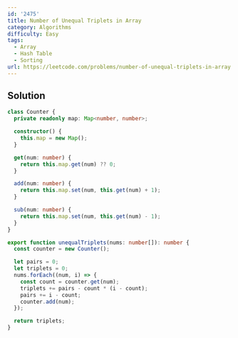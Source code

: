 ```yaml
---
id: '2475'
title: Number of Unequal Triplets in Array
category: Algorithms
difficulty: Easy
tags:
  - Array
  - Hash Table
  - Sorting
url: https://leetcode.com/problems/number-of-unequal-triplets-in-array
---
```


## Solution

```typescript showLineNumbers
class Counter {
  private readonly map: Map<number, number>;

  constructor() {
    this.map = new Map();
  }

  get(num: number) {
    return this.map.get(num) ?? 0;
  }

  add(num: number) {
    return this.map.set(num, this.get(num) + 1);
  }

  sub(num: number) {
    return this.map.set(num, this.get(num) - 1);
  }
}

export function unequalTriplets(nums: number[]): number {
  const counter = new Counter();

  let pairs = 0;
  let triplets = 0;
  nums.forEach((num, i) => {
    const count = counter.get(num);
    triplets += pairs - count * (i - count);
    pairs += i - count;
    counter.add(num);
  });

  return triplets;
}
```
